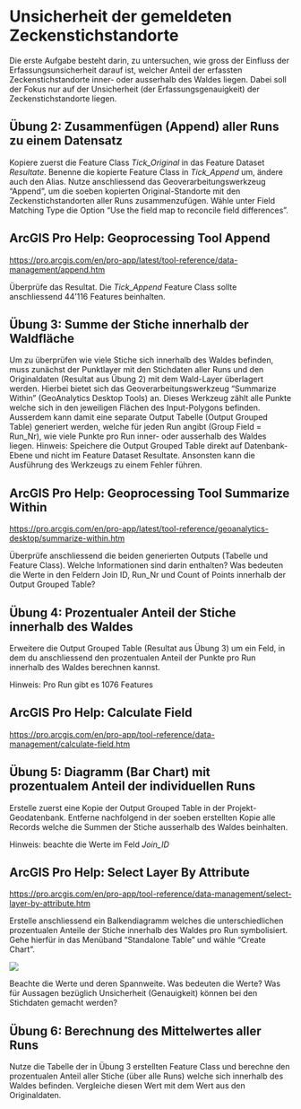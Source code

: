 # Unsicherheit der gemeldeten Zeckenstichstandorte

Die erste Aufgabe besteht darin, zu untersuchen, wie gross der Einfluss der Erfassungsunsicherheit darauf ist, welcher Anteil der erfassten Zeckenstichstandorte inner- oder ausserhalb des Waldes liegen. Dabei soll der Fokus nur auf der Unsicherheit (der Erfassungsgenauigkeit) der Zeckenstichstandorte liegen.  

## Übung 2: Zusammenfügen (Append) aller Runs zu einem Datensatz

Kopiere zuerst die Feature Class *Tick_Original* in das Feature Dataset *Resultate*. Benenne die kopierte Feature Class in *Tick_Append* um, ändere auch den Alias. Nutze anschliessend das Geoverarbeitungswerkzeug "Append", um die soeben kopierten Original-Standorte mit den Zeckenstichstandorten aller Runs zusammenzufügen. Wähle unter Field Matching Type die Option "Use the field map to reconcile field differences".

:::{.callout-note}
## ArcGIS Pro Help: Geoprocessing Tool Append

<https://pro.arcgis.com/en/pro-app/latest/tool-reference/data-management/append.htm>{target="_blank"}
:::

Überprüfe das Resultat. Die *Tick_Append* Feature Class sollte anschliessend 44'116 Features beinhalten.  

## Übung 3: Summe der Stiche innerhalb der Waldfläche

Um zu überprüfen wie viele Stiche sich innerhalb des Waldes befinden, muss zunächst der Punktlayer mit den Stichdaten aller Runs und den Originaldaten (Resultat aus Übung 2) mit dem Wald-Layer überlagert werden. Hierbei bietet sich das Geoverarbeitungswerkzeug "Summarize Within" (GeoAnalytics Desktop Tools) an. Dieses Werkzeug zählt alle Punkte welche sich in den jeweiligen Flächen des Input-Polygons befinden. Ausserdem kann damit eine separate Output Tabelle (Output Grouped Table) generiert werden, welche für jeden Run angibt (Group Field = Run_Nr), wie viele Punkte pro Run inner- oder ausserhalb des Waldes liegen.
Hinweis: Speichere die Output Grouped Table direkt auf Datenbank-Ebene und nicht im Feature Dataset Resultate. Ansonsten kann die Ausführung des Werkzeugs zu einem Fehler führen.

:::{.callout-note}
## ArcGIS Pro Help: Geoprocessing Tool Summarize Within

<https://pro.arcgis.com/en/pro-app/latest/tool-reference/geoanalytics-desktop/summarize-within.htm>{target="_blank"}
:::

Überprüfe anschliessend die beiden generierten Outputs (Tabelle und Feature Class). Welche Informationen sind darin enthalten? Was bedeuten die Werte in den Feldern Join ID, Run_Nr und Count of Points innerhalb der Output Grouped Table?

## Übung 4: Prozentualer Anteil der Stiche innerhalb des Waldes

Erweitere die Output Grouped Table (Resultat aus Übung 3) um ein Feld, in dem du anschliessend den prozentualen Anteil der Punkte pro Run innerhalb des Waldes berechnen kannst. 

Hinweis: Pro Run gibt es 1076 Features 

:::{.callout-note}
## ArcGIS Pro Help: Calculate Field

<https://pro.arcgis.com/en/pro-app/tool-reference/data-management/calculate-field.htm>{target="_blank"}
:::

## Übung 5: Diagramm (Bar Chart) mit prozentualem Anteil der individuellen Runs

Erstelle zuerst eine Kopie der Output Grouped Table in der Projekt-Geodatenbank. Entferne nachfolgend in der soeben erstellten Kopie alle Records welche die Summen der Stiche ausserhalb des Waldes beinhalten. 

Hinweis: beachte die Werte im Feld *Join_ID*

:::{.callout-note}
## ArcGIS Pro Help: Select Layer By Attribute

<https://pro.arcgis.com/en/pro-app/tool-reference/data-management/select-layer-by-attribute.htm>{target="_blank"}
:::

Erstelle anschliessend ein Balkendiagramm welches die unterschiedlichen prozentualen Anteile der Stiche innerhalb des Waldes pro Run symbolisiert. Gehe hierfür in das Menüband "Standalone Table" und wähle "Create Chart".  

![](figures/bar-chart.png)

Beachte die Werte und deren Spannweite. Was bedeuten die Werte? Was für Aussagen bezüglich Unsicherheit (Genauigkeit) können bei den Stichdaten gemacht werden?

## Übung 6: Berechnung des Mittelwertes aller Runs

Nutze die Tabelle der in Übung 3 erstellten Feature Class und berechne den prozentualen Anteil aller Stiche (über alle Runs) welche sich innerhalb des Waldes befinden. Vergleiche diesen Wert mit dem Wert aus den Originaldaten.
